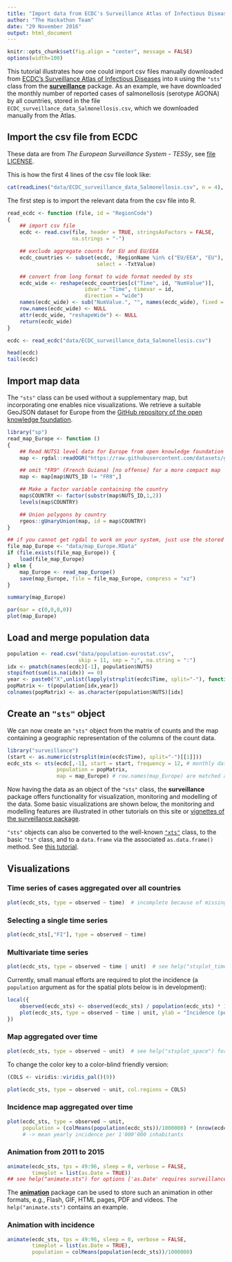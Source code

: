 ```yaml
---
title: "Import data from ECDC's Surveillance Atlas of Infectious Diseases"
author: "The Hackathon Team"
date: "29 November 2016"
output: html_document
---
```


```r
knitr::opts_chunk$set(fig.align = "center", message = FALSE)
options(width=100)
```

This tutorial illustrates how one could import csv files manually downloaded from
[ECDC's Surveillance Atlas of Infectious Diseases](http://ecdc.europa.eu/en/data-tools/atlas)
into `R` using the `"sts"` class from the
[**surveillance**](https://CRAN.R-project.org/package=surveillance)
package.
As an example, we have downloaded the monthly number of reported cases of
salmonellosis (serotype AGONA) by all countries, stored in the file
`ECDC_surveillance_data_Salmonellosis.csv`, which we downloaded
manually from the Atlas.


## Import the csv file from ECDC

These data are from *The European Surveillance System - TESSy*, see
[file LICENSE](../LICENSE).

This is how the first 4 lines of the csv file look like:

```r
cat(readLines("data/ECDC_surveillance_data_Salmonellosis.csv", n = 4), sep="\n")
```

The first step is to import the relevant data from the csv file into R.

```r
read_ecdc <- function (file, id = "RegionCode")
{
    ## import csv file
    ecdc <- read.csv(file, header = TRUE, stringsAsFactors = FALSE,
                     na.strings = "-")

    ## exclude aggregate counts for EU and EU/EEA
    ecdc_countries <- subset(ecdc, !RegionName %in% c("EU/EEA", "EU"),
                             select = -TxtValue)

    ## convert from long format to wide format needed by sts
    ecdc_wide <- reshape(ecdc_countries[c("Time", id, "NumValue")],
                         idvar = "Time", timevar = id,
                         direction = "wide")
    names(ecdc_wide) <- sub("NumValue.", "", names(ecdc_wide), fixed = TRUE)
    row.names(ecdc_wide) <- NULL
    attr(ecdc_wide, "reshapeWide") <- NULL
    return(ecdc_wide)
}

ecdc <- read_ecdc("data/ECDC_surveillance_data_Salmonellosis.csv")

head(ecdc)
tail(ecdc)
```


## Import map data

The `"sts"` class can be used without a supplementary map, but incorporating one
enables nice visualizations.
We retrieve a suitable GeoJSON dataset for Europe from the
[GitHub repository of the open knowledge foundation](https://github.com/datasets/geo-nuts-administrative-boundaries).

```r
library("sp")
read_map_Europe <- function ()
{
    ## Read NUTS1 level data for Europe from open knowledge foundation
    map <- rgdal::readOGR("https://raw.githubusercontent.com/datasets/geo-nuts-administrative-boundaries/master/data/nuts_rg_60m_2010_lvl_1.geojson", "OGRGeoJSON", verbose = FALSE)

    ## omit "FR9" (French Guiana) [no offense] for a more compact map
    map <- map[map$NUTS_ID != "FR9",]

    ## Make a factor variable containing the country
    map$COUNTRY <- factor(substr(map$NUTS_ID,1,2))
    levels(map$COUNTRY)

    ## Union polygons by country
    rgeos::gUnaryUnion(map, id = map$COUNTRY)
}

## if you cannot get rgdal to work on your system, just use the stored file
file_map_Europe <- "data/map_Europe.RData"
if (file.exists(file_map_Europe)) {
    load(file_map_Europe)
} else {
    map_Europe <- read_map_Europe()
    save(map_Europe, file = file_map_Europe, compress = "xz")
}
```

```r
summary(map_Europe)
```

```r
par(mar = c(0,0,0,0))
plot(map_Europe)
```

## Load and merge population data

```r
population <- read.csv("data/population-eurostat.csv",
                       skip = 11, sep = ";", na.string = ":")
idx <- pmatch(names(ecdc)[-1], population$NUTS)
stopifnot(sum(is.na(idx)) == 0)
year <- paste0("X",unlist(lapply(strsplit(ecdc$Time, split="-"), function(x) x[1])))
popMatrix <- t(population[idx,year])
colnames(popMatrix) <- as.character(population$NUTS)[idx]
```

## Create an `"sts"` object

We can now create an `"sts"` object from the matrix of counts and the map
containing a geographic representation of the columns of the count data.

```r
library("surveillance")
(start <- as.numeric(strsplit(min(ecdc$Time), split="-")[[1]]))
ecdc_sts <- sts(ecdc[,-1], start = start, frequency = 12, # monthly data
                population = popMatrix,
                map = map_Europe) # row.names(map_Europe) are matched against colnames(ecdc)
```

Now having the data as an object of the `"sts"` class, the
**surveillance** package offers functionality for visualization,
monitoring and modelling of the data. Some basic visualizations are
shown below, the monitoring and modelling features are illustrated in
other tutorials on this site or [vignettes of the surveillance
package](https://cran.r-project.org/web/packages/surveillance/vignettes/hhh4_spacetime.pdf).


`"sts"` objects can also be converted to the well-known
[`"xts"`](https://CRAN.R-project.org/package=xts) class,
to the basic `"ts"` class,
and to a `data.frame` via the associated `as.data.frame()` method.
See [this tutorial](sts-conversions.html).


## Visualizations

### Time series of cases aggregated over all countries

```r
plot(ecdc_sts, type = observed ~ time)  # incomplete because of missing counts
```

### Selecting a single time series

```r
plot(ecdc_sts[,"FI"], type = observed ~ time)
```

### Multivariate time series

```r
plot(ecdc_sts, type = observed ~ time | unit)  # see help("stsplot_time") for options
```

Currently, small manual efforts are required to plot the incidence
(a `population` argument as for the spatial plots below is in development):
```r
local({
    observed(ecdc_sts) <- observed(ecdc_sts) / population(ecdc_sts) * 1000000
    plot(ecdc_sts, type = observed ~ time | unit, ylab = "Incidence (per 1'000'000)")
})
```


### Map aggregated over time

```r
plot(ecdc_sts, type = observed ~ unit)  # see help("stsplot_space") for options
```

To change the color key to a color-blind friendly version:

```r
(COLS <- viridis::viridis_pal()(9))
```
```r
plot(ecdc_sts, type = observed ~ unit, col.regions = COLS)
```


### Incidence map aggregated over time

```r
plot(ecdc_sts, type = observed ~ unit,
     population = (colMeans(population(ecdc_sts))/1000000) * (nrow(ecdc_sts)/12))
     # -> mean yearly incidence per 1'000'000 inhabitants
```


### Animation from 2011 to 2015

```r
animate(ecdc_sts, tps = 49:96, sleep = 0, verbose = FALSE,
        timeplot = list(as.Date = TRUE))
## see help("animate.sts") for options ['as.Date' requires surveillance > 1.12.2]
```

The [**animation**](https://CRAN.R-project.org/package=animation) package can be
used to store such an animation in other formats, e.g., Flash, GIF, HTML pages,
PDF and videos. The `help("animate.sts")` contains an example.


### Animation with incidence

```r
animate(ecdc_sts, tps = 49:96, sleep = 0, verbose = FALSE,
        timeplot = list(as.Date = TRUE),
        population = colMeans(population(ecdc_sts))/1000000)
```
